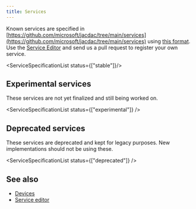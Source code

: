 ---
title: Services
---

Known services are specified in [https://github.com/microsoft/jacdac/tree/main/services](https://github.com/microsoft/jacdac/tree/main/services)
using [this format](https://github.com/microsoft/jacdac/tree/main/spectool). 
Use the [Service Editor](/tools/service-editor) and send us a pull request 
to register your own service.


<ServiceSpecificationList status={["stable"]}/>

## Experimental services

These services are not yet finalized and still being
worked on.

<ServiceSpecificationList status={["experimental"]} />

## Deprecated services

These services are deprecated and kept for legacy purposes.
New implementations should not be using these.

<ServiceSpecificationList status={["deprecated"]} />

## See also

* [Devices](/tools/devices)
* [Service editor](/tools/service-editor)